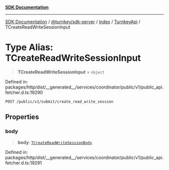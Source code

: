 [**SDK Documentation**](../../../../../../README.mdx)

***

[SDK Documentation](../../../../../../packages.mdx) / [@turnkey/sdk-server](../../../../README.mdx) / [index](../../../README.mdx) / [TurnkeyApi](../README.mdx) / TCreateReadWriteSessionInput

# Type Alias: TCreateReadWriteSessionInput

> **TCreateReadWriteSessionInput** = `object`

Defined in: packages/http/dist/\_\_generated\_\_/services/coordinator/public/v1/public\_api.fetcher.d.ts:19290

`POST /public/v1/submit/create_read_write_session`

## Properties

### body

> **body**: [`TCreateReadWriteSessionBody`](TCreateReadWriteSessionBody.mdx)

Defined in: packages/http/dist/\_\_generated\_\_/services/coordinator/public/v1/public\_api.fetcher.d.ts:19291
